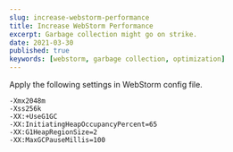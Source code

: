 ```yaml
---
slug: increase-webstorm-performance
title: Increase WebStorm Performance
excerpt: Garbage collection might go on strike.
date: 2021-03-30
published: true
keywords: [webstorm, garbage collection, optimization]
---
```


Apply the following settings in WebStorm config file.

```shell
-Xmx2048m
-Xss256k
-XX:+UseG1GC
-XX:InitiatingHeapOccupancyPercent=65
-XX:G1HeapRegionSize=2
-XX:MaxGCPauseMillis=100
```